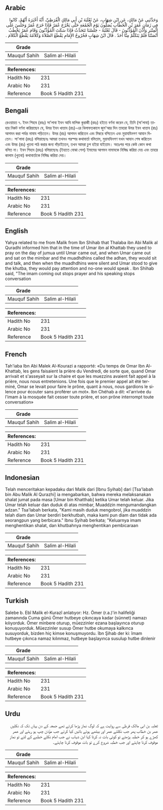 ## Arabic


<div dir="rtl" lang="ar" style={{fontSize:'larger',backgroundColor:'#f8f9fa',padding:20}}>
وَحَدَّثَنِي عَنْ مَالِكٍ، عَنِ ابْنِ شِهَابٍ، عَنْ ثَعْلَبَةَ بْنِ أَبِي مَالِكٍ الْقُرَظِيِّ، أَنَّهُ أَخْبَرَهُ أَنَّهُمْ، كَانُوا فِي زَمَانِ عُمَرَ بْنِ الْخَطَّابِ يُصَلُّونَ يَوْمَ الْجُمُعَةِ حَتَّى يَخْرُجَ عُمَرُ فَإِذَا خَرَجَ عُمَرُ وَجَلَسَ عَلَى الْمِنْبَرِ وَأَذَّنَ الْمُؤَذِّنُونَ - قَالَ ثَعْلَبَةُ - جَلَسْنَا نَتَحَدَّثُ فَإِذَا سَكَتَ الْمُؤَذِّنُونَ وَقَامَ عُمَرُ يَخْطُبُ أَنْصَتْنَا فَلَمْ يَتَكَلَّمْ مِنَّا أَحَدٌ ‏.‏ قَالَ ابْنُ شِهَابٍ فَخُرُوجُ الإِمَامِ يَقْطَعُ الصَّلاَةَ وَكَلاَمُهُ يَقْطَعُ الْكَلاَمَ ‏.‏
</div>
<div style={{backgroundColor:'#f8f9fa',padding:20, marginBottom: 10}}><table> <thead> <tr> <th>Grade</th> <th></th> </tr> </thead> <tbody> <tr><td>Mauquf Sahih</td><td>Salim al-Hilali</td></tr></tbody></table><table> <thead> <tr> <th>References:</th> <th></th> </tr> </thead> <tbody><tr><td>Hadith No</td><td>231</td></tr><tr><td>Arabic No</td><td>231</td></tr><tr><td>Reference</td><td>Book 5 Hadith 231</td></tr></tbody></table></div>

## Bengali


<div dir="ltr" lang="bn" style={{fontSize:'larger',backgroundColor:'#f8f9fa',padding:20}}>
রেওয়ায়ত ৭. ইবন শিহাব (রহঃ) সা’লাবা ইবন আবি মালিক কুরাজী (রহঃ) হইতে বর্ণনা করেন যে, তিনি (সা’লাবা) তাহার নিকট বর্ণনা করিয়াছেন যে, উমর ইবন খাত্তাব (রাঃ)-এর খিলাফতকালে জুম'আর দিন তাহারা উমর ইবন খাত্তাব (রাঃ) আগমন করা পর্যন্ত নামায পড়িতেন। উমর (রাঃ) আগমন করিতেন এবং মিম্বরে বসিতেন এবং মুয়াযযিনগণ আযান দিতেন। সা'লাবা (রহঃ) বলিয়াছেনঃ আমরা তখনও পরস্পর কথাবার্তা বলিতাম, মুয়াযযিনগণ যখন আযান শেষ করিতেন এবং উমর (রাঃ) খুতবা পাঠ করার জন্য দাঁড়াইতেন, তখন আমরা চুপ হইয়া যাইতাম। অতঃপর পরে কেউ কোন কথা বলিত না। ইবন শিহাব (রহঃ) বলিয়াছেনঃ (ইহাতে বোঝা গেল) ইমামের আগমন নামাযকে নিষিদ্ধ করিয়া দেয় এবং তাহার কালাম (খুতবা) কথাবার্তাকে নিষিদ্ধ করিয়া দেয়।
</div>
<div style={{backgroundColor:'#f8f9fa',padding:20, marginBottom: 10}}><table> <thead> <tr> <th>Grade</th> <th></th> </tr> </thead> <tbody> <tr><td>Mauquf Sahih</td><td>Salim al-Hilali</td></tr></tbody></table><table> <thead> <tr> <th>References:</th> <th></th> </tr> </thead> <tbody><tr><td>Hadith No</td><td>231</td></tr><tr><td>Arabic No</td><td>231</td></tr><tr><td>Reference</td><td>Book 5 Hadith 231</td></tr></tbody></table></div>

## English


<div dir="ltr" lang="en" style={{fontSize:'larger',backgroundColor:'#f8f9fa',padding:20}}>
Yahya related to me from Malik from Ibn Shihab that Thalaba ibn Abi Malik al Quradhi informed him that in the time of Umar ibn al Khattab they used to pray on the day of jumua until Umar came out, and when Umar came out and sat on the mimbar and the muadhdhins called the adhan, they would sit and talk, and then when the muadhdhins were silent and Umar stood to give the khutba, they would pay attention and no-one would speak . Ibn Shihab said, "The imam coming out stops prayer and his speaking stops conversation
</div>
<div style={{backgroundColor:'#f8f9fa',padding:20, marginBottom: 10}}><table> <thead> <tr> <th>Grade</th> <th></th> </tr> </thead> <tbody> <tr><td>Mauquf Sahih</td><td>Salim al-Hilali</td></tr></tbody></table><table> <thead> <tr> <th>References:</th> <th></th> </tr> </thead> <tbody><tr><td>Hadith No</td><td>231</td></tr><tr><td>Arabic No</td><td>231</td></tr><tr><td>Reference</td><td>Book 5 Hadith 231</td></tr></tbody></table></div>

## French


<div dir="ltr" lang="fr" style={{fontSize:'larger',backgroundColor:'#f8f9fa',padding:20}}>
Tah'iaba Ibn Abi Malek Al-Kourazi a rapporté: «Du temps de Omar Ibn Al-Khattab, les gens faisaient la prière du Vendredi, de sorte que, quand Omar arrivait et s'asseyait sur la chaire et que les muezzins avaient fait appel à la prière, nous nous entretenions. Une fois que le premier appel ait été terminé, Omar se levait pour faire le prône, quant à nous, nous gardions le silence pour écouter sans proférer un mot». Ibn Chéhab a dit: «l'arrivée du l'imam à la mosquée fait cesser toute prière, et son prône interrompt toute conversation»
</div>
<div style={{backgroundColor:'#f8f9fa',padding:20, marginBottom: 10}}><table> <thead> <tr> <th>Grade</th> <th></th> </tr> </thead> <tbody> <tr><td>Mauquf Sahih</td><td>Salim al-Hilali</td></tr></tbody></table><table> <thead> <tr> <th>References:</th> <th></th> </tr> </thead> <tbody><tr><td>Hadith No</td><td>231</td></tr><tr><td>Arabic No</td><td>231</td></tr><tr><td>Reference</td><td>Book 5 Hadith 231</td></tr></tbody></table></div>

## Indonesian


<div dir="ltr" lang="id" style={{fontSize:'larger',backgroundColor:'#f8f9fa',padding:20}}>
Telah menceritakan kepadaku dari Malik dari [Ibnu Syihab] dari [Tsa'labah bin Abu Malik Al Qurazhi] ia mengabarkan, bahwa mereka melaksanakan shalat jumat pada masa [Umar bin Khatthab] ketika Umar telah keluar. Jika Umar telah keluar dan duduk di atas mimbar, Muaddzin mengumandangkan adzan." Tsa'labah berkata, "Kami masih duduk mengobrol, jika muaddzin telah diam dan Umar berdiri berkhutbah, maka kami pun diam dan tidak ada seorangpun yang berbicara." Ibnu Syihab berkata; "Keluarnya imam menghentikan shalat, dan khutbahnya menghentikan pembicaraan
</div>
<div style={{backgroundColor:'#f8f9fa',padding:20, marginBottom: 10}}><table> <thead> <tr> <th>Grade</th> <th></th> </tr> </thead> <tbody> <tr><td>Mauquf Sahih</td><td>Salim al-Hilali</td></tr></tbody></table><table> <thead> <tr> <th>References:</th> <th></th> </tr> </thead> <tbody><tr><td>Hadith No</td><td>231</td></tr><tr><td>Arabic No</td><td>231</td></tr><tr><td>Reference</td><td>Book 5 Hadith 231</td></tr></tbody></table></div>

## Turkish


<div dir="ltr" lang="tr" style={{fontSize:'larger',backgroundColor:'#f8f9fa',padding:20}}>
Salebe b. Ebî Malik el-Kurazî anlatıyor: Hz. Ömer (r.a.)'in halifeliği zamanında Cuma günü Ömer hutbeye çıkıncaya kadar (sünnet) namazı kılıyorduk. Ömer minbere oturup, müezzinler ezana başlayınca oturup konuşuyorduk. Müezzinler susup Ömer hutbe okumaya kalkınca susuyorduk, bizden hiç kimse konuşmuyordu. îbn Şihab der ki: îmam hutbeye çıkınca namaz kılınmaz, hutbeye başlayınca susulup hutbe dinlenir
</div>
<div style={{backgroundColor:'#f8f9fa',padding:20, marginBottom: 10}}><table> <thead> <tr> <th>Grade</th> <th></th> </tr> </thead> <tbody> <tr><td>Mauquf Sahih</td><td>Salim al-Hilali</td></tr></tbody></table><table> <thead> <tr> <th>References:</th> <th></th> </tr> </thead> <tbody><tr><td>Hadith No</td><td>231</td></tr><tr><td>Arabic No</td><td>231</td></tr><tr><td>Reference</td><td>Book 5 Hadith 231</td></tr></tbody></table></div>

## Urdu


<div dir="rtl" lang="ur" style={{fontSize:'larger',backgroundColor:'#f8f9fa',padding:20}}>
ثعلبہ بن ابی مالک قرظی سے روایت ہے کہ لوگ نماز پڑھا کرتے تھے جمعہ کے دن یہاں تک کہ نکلیں عمر بن خطاب پھر جب نکلتے عمر اور بیٹھے ہوئے باتیں کیا کرتے جب مؤذن چپ ہو رہتے اور عمر کھڑے ہو کر خطبہ پڑھتے تو کوئی بات نہ کرتا کہا ابن شہاب نے جب امام نکلے خطبے کے لئے تو نماز موقوف کرنا چاہئے اور جب خطبہ شروع کرے تو بات موقوف کرنا چاہئے۔
</div>
<div style={{backgroundColor:'#f8f9fa',padding:20, marginBottom: 10}}><table> <thead> <tr> <th>Grade</th> <th></th> </tr> </thead> <tbody> <tr><td>Mauquf Sahih</td><td>Salim al-Hilali</td></tr></tbody></table><table> <thead> <tr> <th>References:</th> <th></th> </tr> </thead> <tbody><tr><td>Hadith No</td><td>231</td></tr><tr><td>Arabic No</td><td>231</td></tr><tr><td>Reference</td><td>Book 5 Hadith 231</td></tr></tbody></table></div>